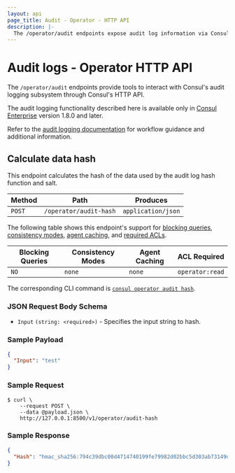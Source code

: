 ```yaml
---
layout: api
page_title: Audit - Operator - HTTP API
description: |-
  The /operator/audit endpoints expose audit log information via Consul's HTTP API.
---
```


# Audit logs - Operator HTTP API

<EnterpriseAlert />

The `/operator/audit` endpoints provide tools to interact with Consul's audit 
logging subsystem through Consul's HTTP API.

The audit logging functionality described here is available only in
[Consul Enterprise](https://www.hashicorp.com/products/consul/) version 1.8.0 and
later. 

Refer to the [audit logging documentation](/consul/docs/monitor/log/audit) for workflow guidance and additional information.

## Calculate data hash

This endpoint calculates the hash of the data used by the audit log hash function and salt.

| Method | Path                           | Produces           |
| ------ | ------------------------------ | ------------------ |
| `POST` | `/operator/audit-hash`         | `application/json` |

The following table shows this endpoint's support for
[blocking queries](/consul/api-docs/features/blocking),
[consistency modes](/consul/api-docs/features/consistency),
[agent caching](/consul/api-docs/features/caching), and
[required ACLs](/consul/api-docs/api-structure#authentication).

| Blocking Queries | Consistency Modes | Agent Caching | ACL Required    |
| ---------------- | ----------------- | ------------- | --------------- |
| `NO`             | `none`            | `none`        | `operator:read` |

The corresponding CLI command is [`consul operator audit hash`](/consul/commands/operator/audit#hash).

### JSON Request Body Schema

- `Input` `(string: <required>)` - Specifies the input string to hash.

### Sample Payload

```json
{
  "Input": "test"
}
```

### Sample Request

```shell-session
$ curl \
    --request POST \
    --data @payload.json \
    http://127.0.0.1:8500/v1/operator/audit-hash
```

### Sample Response

```json
{
  "Hash": "hmac_sha256:794c39dbc00d4714740199fe79982d02bbc5d303ab73149dfabc1244e3df3d4c"
}
```
